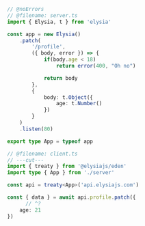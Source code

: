 ```typescript twoslash
// @noErrors
// @filename: server.ts
import { Elysia, t } from 'elysia'

const app = new Elysia()
    .patch(
        '/profile',
        ({ body, error }) => {
            if(body.age < 18)
                return error(400, "Oh no")

            return body
        },
        {
            body: t.Object({
                age: t.Number()
            })
        }
    )
    .listen(80)

export type App = typeof app

// @filename: client.ts
// ---cut---
import { treaty } from '@elysiajs/eden'
import type { App } from './server'

const api = treaty<App>('api.elysiajs.com')

const { data } = await api.profile.patch({
      // ^?
    age: 21
})
```
